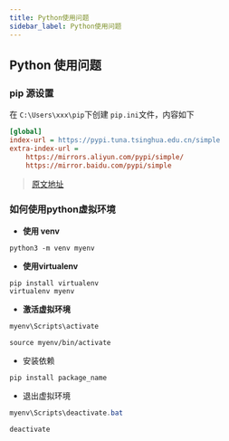 ```yaml
---
title: Python使用问题
sidebar_label: Python使用问题
---
```


## Python 使用问题

### pip 源设置 

在 `C:\Users\xxx\pip`下创建 `pip.ini`文件，内容如下


```ini
[global]
index-url = https://pypi.tuna.tsinghua.edu.cn/simple
extra-index-url =
    https://mirrors.aliyun.com/pypi/simple/
    https://mirror.baidu.com/pypi/simple
```

> [原文地址](https://zhuanlan.zhihu.com/p/623325525?utm_id=0&wd=&eqid=f10d0e060019cf940000000665767cd2)

### 如何使用python虚拟环境

- **使用 venv**

```shell
python3 -m venv myenv
```

- **使用virtualenv**

```shell
pip install virtualenv
virtualenv myenv
```

- **激活虚拟环境**


<Tabs>
<TabItem value="windows">

```powershell
myenv\Scripts\activate
```

</TabItem>

<TabItem value="macOS or Linux">

```shell
source myenv/bin/activate
```

</TabItem>
</Tabs>

- 安装依赖

```shell
pip install package_name
```

- 退出虚拟环境

  

<Tabs>
<TabItem value="windows">

```powershell
myenv\Scripts\deactivate.bat
```

</TabItem>

<TabItem value="macOS or Linux">

```shell
deactivate
```

</TabItem>
</Tabs>



<TailProtocal />
